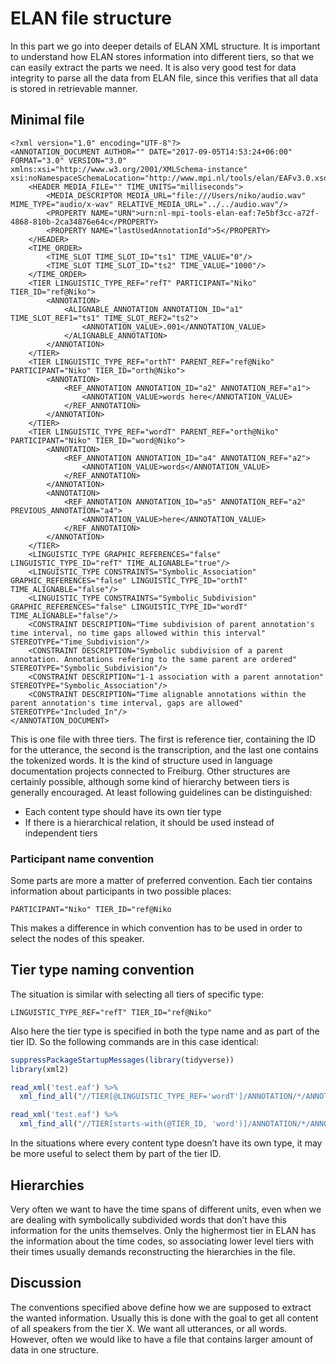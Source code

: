 # ELAN file structure

In this part we go into deeper details of ELAN XML structure. It is important to understand how ELAN stores information into different tiers, so that we can easily extract the parts we need. It is also very good test for data integrity to parse all the data from ELAN file, since this verifies that all data is stored in retrievable manner.

## Minimal file

```
<?xml version="1.0" encoding="UTF-8"?>
<ANNOTATION_DOCUMENT AUTHOR="" DATE="2017-09-05T14:53:24+06:00" FORMAT="3.0" VERSION="3.0" xmlns:xsi="http://www.w3.org/2001/XMLSchema-instance" xsi:noNamespaceSchemaLocation="http://www.mpi.nl/tools/elan/EAFv3.0.xsd">
    <HEADER MEDIA_FILE="" TIME_UNITS="milliseconds">
        <MEDIA_DESCRIPTOR MEDIA_URL="file:///Users/niko/audio.wav" MIME_TYPE="audio/x-wav" RELATIVE_MEDIA_URL="../../audio.wav"/>
        <PROPERTY NAME="URN">urn:nl-mpi-tools-elan-eaf:7e5bf3cc-a72f-4868-810b-2ca34876e64c</PROPERTY>
        <PROPERTY NAME="lastUsedAnnotationId">5</PROPERTY>
    </HEADER>
    <TIME_ORDER>
        <TIME_SLOT TIME_SLOT_ID="ts1" TIME_VALUE="0"/>
        <TIME_SLOT TIME_SLOT_ID="ts2" TIME_VALUE="1000"/>
    </TIME_ORDER>
    <TIER LINGUISTIC_TYPE_REF="refT" PARTICIPANT="Niko" TIER_ID="ref@Niko">
        <ANNOTATION>
            <ALIGNABLE_ANNOTATION ANNOTATION_ID="a1" TIME_SLOT_REF1="ts1" TIME_SLOT_REF2="ts2">
                <ANNOTATION_VALUE>.001</ANNOTATION_VALUE>
            </ALIGNABLE_ANNOTATION>
        </ANNOTATION>
    </TIER>
    <TIER LINGUISTIC_TYPE_REF="orthT" PARENT_REF="ref@Niko" PARTICIPANT="Niko" TIER_ID="orth@Niko">
        <ANNOTATION>
            <REF_ANNOTATION ANNOTATION_ID="a2" ANNOTATION_REF="a1">
                <ANNOTATION_VALUE>words here</ANNOTATION_VALUE>
            </REF_ANNOTATION>
        </ANNOTATION>
    </TIER>
    <TIER LINGUISTIC_TYPE_REF="wordT" PARENT_REF="orth@Niko" PARTICIPANT="Niko" TIER_ID="word@Niko">
        <ANNOTATION>
            <REF_ANNOTATION ANNOTATION_ID="a4" ANNOTATION_REF="a2">
                <ANNOTATION_VALUE>words</ANNOTATION_VALUE>
            </REF_ANNOTATION>
        </ANNOTATION>
        <ANNOTATION>
            <REF_ANNOTATION ANNOTATION_ID="a5" ANNOTATION_REF="a2" PREVIOUS_ANNOTATION="a4">
                <ANNOTATION_VALUE>here</ANNOTATION_VALUE>
            </REF_ANNOTATION>
        </ANNOTATION>
    </TIER>
    <LINGUISTIC_TYPE GRAPHIC_REFERENCES="false" LINGUISTIC_TYPE_ID="refT" TIME_ALIGNABLE="true"/>
    <LINGUISTIC_TYPE CONSTRAINTS="Symbolic_Association" GRAPHIC_REFERENCES="false" LINGUISTIC_TYPE_ID="orthT" TIME_ALIGNABLE="false"/>
    <LINGUISTIC_TYPE CONSTRAINTS="Symbolic_Subdivision" GRAPHIC_REFERENCES="false" LINGUISTIC_TYPE_ID="wordT" TIME_ALIGNABLE="false"/>
    <CONSTRAINT DESCRIPTION="Time subdivision of parent annotation's time interval, no time gaps allowed within this interval" STEREOTYPE="Time_Subdivision"/>
    <CONSTRAINT DESCRIPTION="Symbolic subdivision of a parent annotation. Annotations refering to the same parent are ordered" STEREOTYPE="Symbolic_Subdivision"/>
    <CONSTRAINT DESCRIPTION="1-1 association with a parent annotation" STEREOTYPE="Symbolic_Association"/>
    <CONSTRAINT DESCRIPTION="Time alignable annotations within the parent annotation's time interval, gaps are allowed" STEREOTYPE="Included_In"/>
</ANNOTATION_DOCUMENT>
```

This is one file with three tiers. The first is reference tier, containing the ID for the utterance, the second is the transcription, and the last one contains the tokenized words. It is the kind of structure used in language documentation projects connected to Freiburg. Other structures are certainly possible, although some kind of hierarchy between tiers is generally encouraged. At least following guidelines can be distinguished:

- Each content type should have its own tier type
- If there is a hierarchical relation, it should be used instead of independent tiers

### Participant name convention

Some parts are more a matter of preferred convention. Each tier contains information about participants in two possible places:

    PARTICIPANT="Niko" TIER_ID="ref@Niko

This makes a difference in which convention has to be used in order to select the nodes of this speaker.

## Tier type naming convention

The situation is similar with selecting all tiers of specific type:

    LINGUISTIC_TYPE_REF="refT" TIER_ID="ref@Niko"

Also here the tier type is specified in both the type name and as part of the tier ID. So the following commands are in this case identical:

```r
suppressPackageStartupMessages(library(tidyverse))
library(xml2)

read_xml('test.eaf') %>% 
  xml_find_all("//TIER[@LINGUISTIC_TYPE_REF='wordT']/ANNOTATION/*/ANNOTATION_VALUE")

read_xml('test.eaf') %>% 
  xml_find_all("//TIER[starts-with(@TIER_ID, 'word')]/ANNOTATION/*/ANNOTATION_VALUE")

```

In the situations where every content type doesn't have its own type, it may be more useful to select them by part of the tier ID.

## Hierarchies

Very often we want to have the time spans of different units, even when we are dealing with symbolically subdivided words that don't have this information for the units themselves. Only the highermost tier in ELAN has the information about the time codes, so associating lower level tiers with their times usually demands reconstructing the hierarchies in the file.

## Discussion

The conventions specified above define how we are supposed to extract the wanted information. Usually this is done with the goal to get all content of all speakers from the tier X. We want all utterances, or all words. However, often we would like to have a file that contains larger amount of data in one structure.
